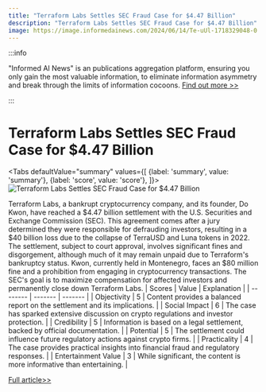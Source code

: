 ```yaml
---
title: "Terraform Labs Settles SEC Fraud Case for $4.47 Billion"
description: "Terraform Labs Settles SEC Fraud Case for $4.47 Billion"
image: https://image.informedainews.com/2024/06/14/Te-uUl-1718329048-0.jpg
---
```



:::info

"Informed AI News" is an publications aggregation platform, ensuring you only gain the most valuable information, to eliminate information asymmetry and break through the limits of information cocoons.  [Find out more >>](/)

:::

# Terraform Labs Settles SEC Fraud Case for $4.47 Billion


<Tabs
	defaultValue="summary"
	values={[
	{label: 'summary', value: 'summary'},
	{label: 'score', value: 'score'},
]}>
<TabItem value="summary">
<img
  src="https://image.informedainews.com/2024/06/14/Te-uUl-1718329048-0.jpg"
  alt="Terraform Labs Settles SEC Fraud Case for $4.47 Billion"
/>



Terraform Labs, a bankrupt cryptocurrency company, and its founder, Do Kwon, have reached a $4.47 billion settlement with the U.S. Securities and Exchange Commission (SEC). This agreement comes after a jury determined they were responsible for defrauding investors, resulting in a $40 billion loss due to the collapse of TerraUSD and Luna tokens in 2022. The settlement, subject to court approval, involves significant fines and disgorgement, although much of it may remain unpaid due to Terraform's bankruptcy status. Kwon, currently held in Montenegro, faces an $80 million fine and a prohibition from engaging in cryptocurrency transactions. The SEC's goal is to maximize compensation for affected investors and permanently close down Terraform Labs.
</TabItem>
<TabItem value="score">
	| Scores     | Value   | Explanation |
	| -------- | ------- | ------- |
	| Objectivity  | 5    | Content provides a balanced report on the settlement and its implications.    |
	| Social Impact | 6     | The case has sparked extensive discussion on crypto regulations and investor protection.    |
	| Credibility    | 5    | Information is based on a legal settlement, backed by official documentation.    |
	| Potential    | 5    | The settlement could influence future regulatory actions against crypto firms.    |
	| Practicality    | 4    | The case provides practical insights into financial fraud and regulatory responses.    |
	| Entertainment Value    | 3    | While significant, the content is more informative than entertaining.    |
</TabItem>
</Tabs>

[Full article>>](https://asia.nikkei.com/Spotlight/Society/Crime/Terraform-Labs-agrees-to-pay-4.47bn-in-SEC-fraud-case)
